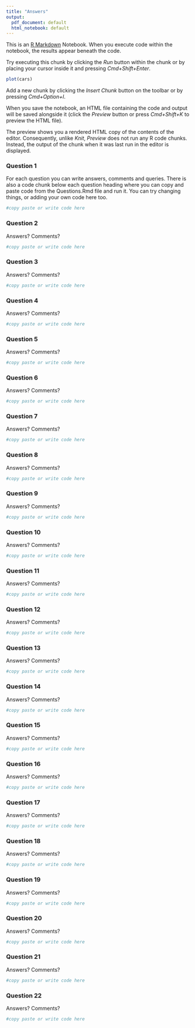 ```yaml
---
title: "Answers"
output:
  pdf_document: default
  html_notebook: default
---
```


This is an [R Markdown](http://rmarkdown.rstudio.com) Notebook. When you execute code within the notebook, the results appear beneath the code. 

Try executing this chunk by clicking the *Run* button within the chunk or by placing your cursor inside it and pressing *Cmd+Shift+Enter*. 

```r
plot(cars)
```

Add a new chunk by clicking the *Insert Chunk* button on the toolbar or by pressing *Cmd+Option+I*.

When you save the notebook, an HTML file containing the code and output will be saved alongside it (click the *Preview* button or press *Cmd+Shift+K* to preview the HTML file). 

The preview shows you a rendered HTML copy of the contents of the editor. Consequently, unlike *Knit*, *Preview* does not run any R code chunks. Instead, the output of the chunk when it was last run in the editor is displayed.

### Question 1

For each question you can write answers, comments and queries. There is also a code chunk below each question heading where you can copy and paste code from the Questions.Rmd file and run it. You can try changing things, or adding your own code here too.

```r
#copy paste or write code here
```

### Question 2

Answers? Comments?

```r
#copy paste or write code here
```

### Question 3

Answers? Comments?

```r
#copy paste or write code here
```
### Question 4

Answers? Comments?

```r
#copy paste or write code here
```
### Question 5

Answers? Comments?

```r
#copy paste or write code here
```
### Question 6

Answers? Comments?

```r
#copy paste or write code here
```
### Question 7

Answers? Comments?

```r
#copy paste or write code here
```
### Question 8

Answers? Comments?

```r
#copy paste or write code here
```
### Question 9

Answers? Comments?

```r
#copy paste or write code here
```
### Question 10

Answers? Comments?

```r
#copy paste or write code here
```
### Question 11

Answers? Comments?

```r
#copy paste or write code here
```
### Question 12

Answers? Comments?

```r
#copy paste or write code here
```
### Question 13

Answers? Comments?

```r
#copy paste or write code here
```
### Question 14

Answers? Comments?

```r
#copy paste or write code here
```
### Question 15

Answers? Comments?

```r
#copy paste or write code here
```
### Question 16

Answers? Comments?

```r
#copy paste or write code here
```
### Question 17

Answers? Comments?

```r
#copy paste or write code here
```
### Question 18

Answers? Comments?

```r
#copy paste or write code here
```
### Question 19

Answers? Comments?

```r
#copy paste or write code here
```
### Question 20

Answers? Comments?

```r
#copy paste or write code here
```
### Question 21

Answers? Comments?

```r
#copy paste or write code here
```
### Question 22

Answers? Comments?

```r
#copy paste or write code here
```
